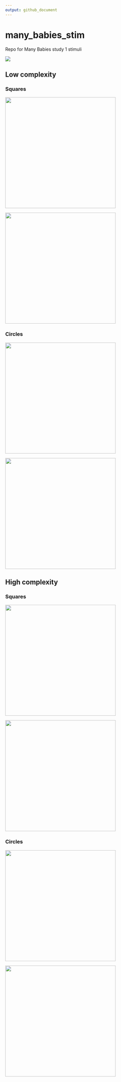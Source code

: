 ```yaml
---
output: github_document
---
```


# many_babies_stim

Repo for Many Babies study 1 stimuli

![](./img/exp_design.png)

## Low complexity

### Squares

<img src='./stim/low_complexity_static_square.png' width='350px'/>

<img src='./stim/low_complexity_movement_square.gif' width='350px'/>

### Circles

<img src='./stim/low_complexity_static_circle.png' width='350px'/>

<img src='./stim/low_complexity_movement_circle.gif' width='350px'/>

## High complexity

### Squares

<img src='./stim/high_complexity_static_square.png' width='350px'/>

<img src='./stim/high_complexity_movement_square.gif' width='350px'/>

### Circles

<img src='./stim/high_complexity_static_circle.png' width='350px'/>

<img src='./stim/high_complexity_movement_circle.gif' width='350px'/>
